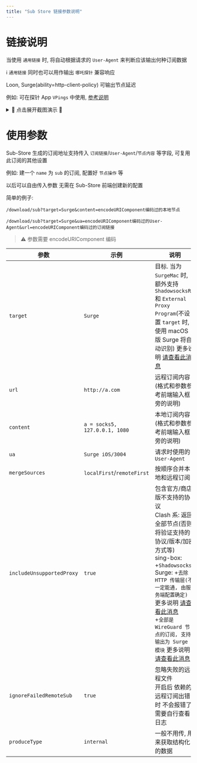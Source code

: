 ```yaml
---
title: "Sub Store 链接参数说明"
---
```


# 链接说明

当使用 `通用链接` 时, 将自动根据请求的 `User-Agent` 来判断应该输出何种订阅数据

ℹ️ `通用链接` 同时也可以用作输出 `哪吒探针` 兼容响应

Loon, Surge(ability=http-client-policy) 可输出节点延迟

例如: 可在探针 App `VPings` 中使用, [参考说明](https://www.notion.so/VPings-8dd9c5beba904617b4e640cd72b1939a)

<details>
<summary>🌟 点击展开截图演示 🌟</summary>
<img width="320" alt="image" src="https://github.com/sub-store-org/Sub-Store/assets/1210282/890571ee-7534-48e5-a2ad-4a9caa88d3fe" />
<img width="320" alt="image" src="https://github.com/sub-store-org/Sub-Store/assets/1210282/36e0be1f-601e-46dc-831b-e659cf9f80ad" />
</details>

# 使用参数

Sub-Store 生成的订阅地址支持传入 `订阅链接`/`User-Agent`/`节点内容` 等字段, 可复用此订阅的其他设置

例如: 建一个 `name` 为 `sub` 的订阅, 配置好 `节点操作` 等

以后可以自由传入参数 无需在 Sub-Store 前端创建新的配置

简单的例子:

`/download/sub?target=Surge&content=encodeURIComponent编码过的本地节点`

`/download/sub?target=Surge&ua=encodeURIComponent编码过的User-Agent&url=encodeURIComponent编码过的订阅链接`

> ⚠️ 参数需要 encodeURIComponent 编码

| 参数 | 示例 | 说明 |
|---|---|---|
| `target` | `Surge` | 目标. 当为 `SurgeMac` 时, 额外支持 `ShadowsocksR` 和 `External Proxy Program`(不设置 `target` 时, 使用 macOS 版 Surge 将自动识别) 更多说明 [请查看此消息](https://t.me/zhetengsha/1081)|
| `url` | `http://a.com` | 远程订阅内容(格式和参数参考前端输入框旁的说明) |
| `content` | `a = socks5, 127.0.0.1, 1080` | 本地订阅内容(格式和参数参考前端输入框旁的说明) |
| `ua` | `Surge iOS/3004` | 请求时使用的 `User-Agent` |
| `mergeSources` | `localFirst`/`remoteFirst` | 按顺序合并本地和远程订阅 |
| `includeUnsupportedProxy` | `true` | 包含官方/商店版不支持的协议<br/>Clash 系: 返回全部节点(否则将验证支持的协议/版本/加密方式等)<br/>sing-box: +`ShadowsocksR`<br/>Surge: +`去除 HTTP 传输层(不一定能通, 由服务端配置确定)` 更多说明 [请查看此消息](https://t.me/zhetengsha/1455)<br/>+`全部是 WireGuard 节点的订阅, 支持输出为 Surge 模块` 更多说明 [请查看此消息](https://t.me/zhetengsha/1144) |
| `ignoreFailedRemoteSub` | `true` | 忽略失败的远程文件<br/>开启后 依赖的远程订阅出错时 不会报错了 需要自行查看日志 |
| `produceType` | `internal` | 一般不用传, 用来获取结构化的数据 |